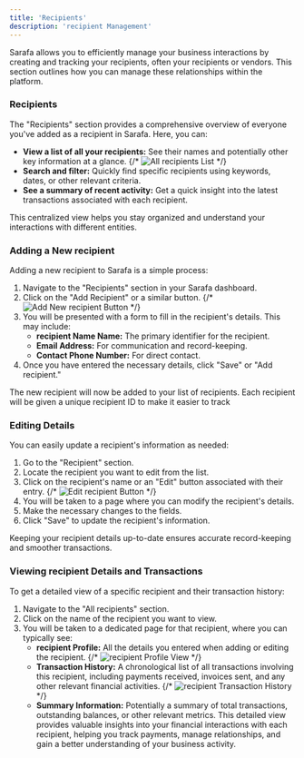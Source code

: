 ```yaml
---
title: 'Recipients'
description: 'recipient Management'
---
```


Sarafa allows you to efficiently manage your business interactions by creating and tracking your recipients, often your recipients or vendors. This section outlines how you can manage these relationships within the platform.

### Recipients

The "Recipients" section provides a comprehensive overview of everyone you've added as a recipient in Sarafa. Here, you can:

* **View a list of all your recipients:** See their names and potentially other key information at a glance.
    {/* <Image src="/images/all-recipients-placeholder.png" alt="All recipients List" /> */}
* **Search and filter:** Quickly find specific recipients using keywords, dates, or other relevant criteria.
* **See a summary of recent activity:** Get a quick insight into the latest transactions associated with each recipient.

This centralized view helps you stay organized and understand your interactions with different entities.

### Adding a New recipient

Adding a new recipient to Sarafa is a simple process:

1.  Navigate to the "Recipients" section in your Sarafa dashboard.
2.  Click on the "Add Recipient" or a similar button.
    {/* <Image src="/images/add-recipient-button-placeholder.png" alt="Add New recipient Button" /> */}
3.  You will be presented with a form to fill in the recipient's details. This may include:
    * **recipient Name Name:** The primary identifier for the recipient.
    * **Email Address:** For communication and record-keeping.
    * **Contact Phone Number:** For direct contact.
4.  Once you have entered the necessary details, click "Save" or "Add recipient."

The new recipient will now be added to your list of recipients. Each recipient will be given a unique recipient ID 
to make it easier to track

### Editing Details

You can easily update a recipient's information as needed:

1.  Go to the "Recipient" section.
2.  Locate the recipient you want to edit from the list.
3.  Click on the recipient's name or an "Edit" button associated with their entry.
    {/* <Image src="/images/edit-recipient-button-placeholder.png" alt="Edit recipient Button" /> */}
4.  You will be taken to a page where you can modify the recipient's details.
5.  Make the necessary changes to the fields.
6.  Click "Save" to update the recipient's information.

Keeping your recipient details up-to-date ensures accurate record-keeping and smoother transactions.

### Viewing recipient Details and Transactions

To get a detailed view of a specific recipient and their transaction history:

1.  Navigate to the "All recipients" section.
2.  Click on the name of the recipient you want to view.
3.  You will be taken to a dedicated page for that recipient, where you can typically see:
    * **recipient Profile:** All the details you entered when adding or editing the recipient.
        {/* <Image src="/images/recipient-profile-placeholder.png" alt="recipient Profile View" /> */}
    * **Transaction History:** A chronological list of all transactions involving this recipient, including payments received, invoices sent, and any other relevant financial activities.
        {/* <Image src="/images/recipient-transactions-placeholder.png" alt="recipient Transaction History" /> */}
    * **Summary Information:** Potentially a summary of total transactions, outstanding balances, or other relevant metrics.
This detailed view provides valuable insights into your financial interactions with each recipient, helping you track payments, manage relationships, and gain a better understanding of your business activity.


